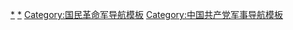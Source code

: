 {{Navbox
|name = 八路军和新四军
|title = [[File:Flag of the Chinese Communist Party (Pre-1996).svg|22px|border]][[File:Flag of the Republic of China Army.svg|22px|border]] [[八路军]]和[[新四军]]编制及将领
|bodyclass = hlist

|group1 = [[File:8RA - NRA 8th Route Army (Communist).svg|40px]]<br />[[八路军]]<br />[[File:18GA - NRA 18th Group Army (Communist).svg|40px]]
|list1 = 
{{Navbox|child
  |evenodd = swap
  |group1 = 军部
  |list1 =
* 总指挥：[[朱德|朱　德]] <small>上将</small>
* 副总指挥：[[彭德怀]] <small>中将</small>
* 参谋长：[[叶剑英]] <small>中将</small>
** {{nowrap|副参谋长：[[左权|左　权]] <small>少将</small>{{KIA}}<sup>追赠中将</sup>}}
* 政治部主任：[[任弼时]]
** 政治部副主任：[[邓小平]]
  |group2 = [[国民革命军第十八集团军第115师|第115师]]
  |list2 =
* 师长：[[林彪|林　彪]] <small>中将</small>
* 副师长：[[聂荣臻]] <small>少将</small>
* 参谋长：[[周昆 (军事人物)|周　昆]] <small>少将</small>
* 政训处主任：[[罗荣桓]]
** 政训处副主任：[[萧华 (上将)|肖华]]
  |group3 = [[国民革命军第十八集团军第120师|第120师]]
  |list3 =
* 师长：[[贺龙|贺　龙]] <small>中将</small>
* 副师长：[[萧克|萧　克]] <small>中将</small>
* 参谋长：[[周士第]] <small>少将</small>
* 政训处主任：[[关向应]]
** 政训处副主任：[[甘泗淇]]
  |group4 = [[国民革命军第十八集团军第129师|第129师]]
  |list4 =
* 师长：[[刘伯承]] <small>中将</small>
* 副师长：[[徐向前]] <small>少将</small>
* 参谋长：[[倪志亮]] <small>少将</small>
* 政训处主任：[[林育英]]
** 政训处副主任：[[宋任穷]]
}}

|group2 = [[File:N4A - NRA New Fourth Army (Communist) badge 1.svg|40px]]
<br />[[新四军]]<br />[[File:N4A - NRA New Fourth Army (Communist) badge 2.svg|40px]]
|list2 = {{Navbox|child
  |evenodd = swap
  |group1 = 军部<br /><small>（1937年10月）</small>
  |list1 =
* 军长：[[叶挺|叶　挺]] <small>中将</small>{{POW}}
* 副军长：[[项英|项　英]] <small>少将</small>
* 参谋长：[[张云逸]]
** 副参谋长：[[周子昆]]
* 政治部主任：[[袁国平]]
** 政治部副主任：[[邓子恢]]
  |group2 = 军部<br /><small>（[[1941年新四军编制序列|1941年1月]]）</small>
  |list2 =
* 代军长：[[陈毅|陈　毅]]
* 政委：[[刘少奇]]
* 副军长：[[张云逸]]
* 参谋长：[[赖传珠]]
* 政治部主任：[[邓子恢]] 
  |group3 = 下辖<br /><small>（[[1938年新四军编制序列|1938年1月]]）</small>
  |list3 = 
{{Navbox|child
  |evenodd = swap
  |group1 = 第一支队
  |list1 =
* 司令员：[[陈毅|陈　毅]]
* 副司令员：[[傅秋涛]]
  |group2 = 第二支队
  |list2 =
* 司令员：[[张鼎丞]]
* 副司令员：[[粟裕|粟　裕]]
  |group3 = 第三支队
  |list3 =
* 司令员：[[张云逸]]（兼）
* 副司令员：[[谭震林]]
  |group4 = 第四支队
  |list4 = 司令员：[[高敬亭]]{{to}}[[徐海东]]
 }}
  |group4 = 下辖<br /><small>（[[1941年新四军编制序列|1941年1月]]）</small>
  |list4 = 
{{Navbox|child
  |evenodd = swap
  |group1 = [[新四军第1师|第1师]]
  |list1 =
* 师长：[[粟裕|粟　裕]]
* 政委：[[刘炎|刘　炎]]
  |group2 = [[新四军第2师|第2师]]
  |list2 =
* 师长：[[张云逸]]（兼）
* 政委：[[郑位三]]
* 副师长：[[罗炳辉]]
  |group3 = [[新四军第3师|第3师]]
  |list3 = 师长兼政委：[[黄克诚]]
  |group4 = [[新四军第4师|第4师]]
  |list4 =
* 师长：[[彭雪枫]]{{KIA}}
* 政委：[[邓子恢]]
  |group5 = [[新四军第5师|第5师]]
  |list5 = 师长兼政委：[[李先念]]
  |group6 = [[新四军第6师|第6师]]
  |list6 = 师长兼政委：[[谭震林]]
  |group7 = [[新四军第7师|第7师]]
  |list7 =
* 师长：[[张鼎丞]]
* 政委：[[曾希圣]]
* 副师长：[[傅秋涛]]
 }}
}}

}}<noinclude>

[[Category:八路军将领|*]]
[[Category:新四军将领|*]]
[[Category:国民革命军导航模板]]
[[Category:中国共产党军事导航模板]]
</noinclude>
